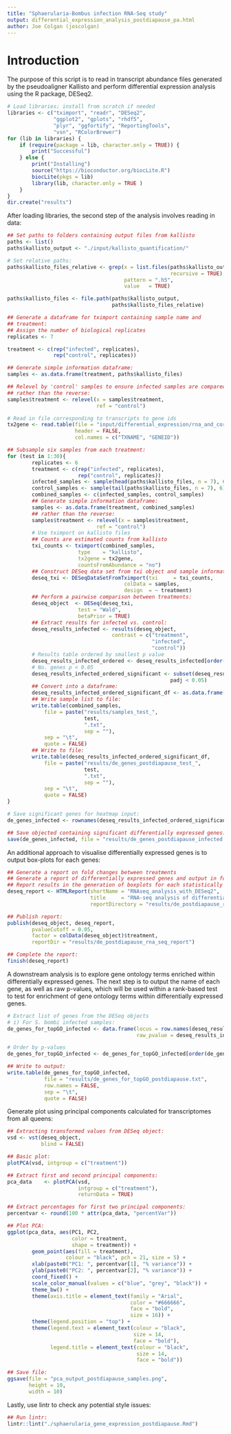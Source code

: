 ```yaml
--- 
title: "Sphaerularia-Bombus infection RNA-Seq study"
output: differential_expression_analysis_postdiapause_pa.html
author: Joe Colgan (joscolgan)
--- 
```


# Introduction
The purpose of this script is to read in transcript abundance files generated by the pseudoaligner Kallisto and 
perform differential expression analysis using the R package, DESeq2. 

```r
# Load libraries; install from scratch if needed
libraries <- c("tximport", "readr", "DESeq2",
               "ggplot2", "gplots", "rhdf5",
               "plyr", "ggfortify", "ReportingTools",
               "vsn", "RColorBrewer")
for (lib in libraries) {
    if (require(package = lib, character.only = TRUE)) {
        print("Successful")
    } else {
        print("Installing")
        source("https://bioconductor.org/biocLite.R")
        biocLite(pkgs = lib)
        library(lib, character.only = TRUE )
    }
}
dir.create("results")
```

After loading libraries, the second step of the analysis involves reading in data:

```r
## Set paths to folders containing output files from kallisto
paths <- list()
paths$kallisto_output <- "./input/kallisto_quantification/"

# Set relative paths:
paths$kallisto_files_relative <- grep(x = list.files(paths$kallisto_output,
                                                     recursive = TRUE),
                                      pattern = ".h5",
                                      value   = TRUE)

paths$kallisto_files <- file.path(paths$kallisto_output,
                                  paths$kallisto_files_relative)

## Generate a dataframe for tximport containing sample name and 
## treatment:
## Assign the number of biological replicates
replicates <- 7

treatment <- c(rep("infected", replicates),
               rep("control", replicates))

## Generate simple information dataframe:
samples <- as.data.frame(treatment, paths$kallisto_files)

## Relevel by 'control' samples to ensure infected samples are compared against control
## rather than the reverse:
samples$treatment <- relevel(x = samples$treatment,
                             ref = "control")

# Read in file corresponding to transcripts to gene ids
tx2gene <- read.table(file = "input/differential_expression/rna_and_corresponding_gene_ids.txt",
                      header = FALSE,
                      col.names = c("TXNAME", "GENEID"))

## Subsample six samples from each treatment:
for (test in 1:30){
        replicates <- 6
        treatment <- c(rep("infected", replicates),
                       rep("control", replicates))
        infected_samples <- sample(head(paths$kallisto_files, n = 7), 6)
        control_samples <- sample(tail(paths$kallisto_files, n = 7), 6)
        combined_samples <- c(infected_samples, control_samples)
        ## Generate simple information dataframe:
        samples <- as.data.frame(treatment, combined_samples)
        ## rather than the reverse:
        samples$treatment <- relevel(x = samples$treatment,
                             ref = "control")
        # Use tximport on kallisto files 
        ## Counts are estimated counts from kallisto
        txi_counts <- tximport(combined_samples,
                       type    = "kallisto",
                       tx2gene = tx2gene,
                       countsFromAbundance = "no")
        ## Construct DESeq data set from txi object and sample information:
        deseq_txi <- DESeqDataSetFromTximport(txi     = txi_counts,
                                      colData = samples,
                                      design  = ~ treatment)
        ## Perform a pairwise comparison between treatments:
        deseq_object  <- DESeq(deseq_txi,
                       test = "Wald",
                       betaPrior = TRUE)
        ## Extract results for infected vs. control:
        deseq_results_infected <- results(deseq_object,
                                  contrast = c("treatment",
                                               "infected",
                                               "control"))
        # Results table ordered by smallest p value
        deseq_results_infected_ordered <- deseq_results_infected[order(deseq_results_infected$pvalue), ]
        # No. genes p < 0.05
        deseq_results_infected_ordered_significant <- subset(deseq_results_infected_ordered,
                                                     padj < 0.05)
        ## Convert into a dataframe:
        deseq_results_infected_ordered_significant_df <- as.data.frame(deseq_results_infected_ordered_significant)
        ## Write sample list to file:
        write.table(combined_samples,
            file = paste("results/samples_test_",
                         test,
                         ".txt",
                         sep = ""),
            sep = "\t",
            quote = FALSE)
        ## Write to file:
        write.table(deseq_results_infected_ordered_significant_df,
            file = paste("results/de_genes_postdiapause_test_",
                         test,
                         ".txt",
                         sep = ""),
            sep = "\t",
            quote = FALSE)
}

# Save significant genes for heatmap input:
de_genes_infected <- rownames(deseq_results_infected_ordered_significant_df)

## Save objected containing significant differentially expressed genes:
save(de_genes_infected, file = "results/de_genes_postdiapause_infected.RData")
```

An additional approach to visualise differentially expressed genes is to output box-plots for each genes:

```r
## Generate a report on fold changes between treatments
## Generate a report of differentially expressed genes and output in folder 'reports'.
## Report results in the generation of boxplots for each statistically significant gene:
deseq_report <- HTMLReport(shortName = "RNAseq_analysis_with_DESeq2",
                           title     = "RNA-seq analysis of differential expressed transcripts within postdiapause bumblebee queens exposed to Sphaerularia bombi",
                           reportDirectory = "results/de_postdiapause_rna_seq_report")

## Publish report:
publish(deseq_object, deseq_report,
        pvalueCutoff = 0.05,
        factor = colData(deseq_object)$treatment,
        reportDir = "results/de_postdiapause_rna_seq_report")

## Complete the report:        
finish(deseq_report)
```

A downstream analysis is to explore gene ontology terms enriched within differentially expressed genes. 
The next step is to output the name of each gene, as well as raw p-values, which will be used within a rank-based test to test for enrichment of gene ontology terms within differentially expressed genes. 

```r
# Extract list of genes from the DESeq objects
# i) For S. bombi infected samples:
de_genes_for_topGO_infected <- data.frame(locus = row.names(deseq_results_infected),
                                          raw_pvalue = deseq_results_infected$pvalue)

# Order by p-values 
de_genes_for_topGO_infected <- de_genes_for_topGO_infected[order(de_genes_for_topGO_infected$raw_pvalue), ]

## Write to output:
write.table(de_genes_for_topGO_infected,
            file = "results/de_genes_for_topGO_postdiapause.txt",
            row.names = FALSE,
            sep = "\t",
            quote = FALSE)
```

Generate plot using principal components calculated for transcriptomes from all queens:

```r
## Extracting transformed values from DESeq object:
vsd <- vst(deseq_object,
           blind = FALSE)

## Basic plot:
plotPCA(vsd, intgroup = c("treatment"))

## Extract first and second principal components:
pca_data    <- plotPCA(vsd,
                       intgroup = c("treatment"),
                       returnData = TRUE)

## Extract percentages for first two principal components:
percentvar <- round(100 * attr(pca_data, "percentVar"))

## Plot PCA:
ggplot(pca_data, aes(PC1, PC2,
                     color = treatment,
                     shape = treatment)) +
        geom_point(aes(fill = treatment),
                   colour = "black", pch = 21, size = 5) +
        xlab(paste0("PC1: ", percentvar[1], "% variance")) +
        ylab(paste0("PC2: ", percentvar[2], "% variance")) +
        coord_fixed() +
        scale_color_manual(values = c("blue", "grey", "black")) +
        theme_bw() +
        theme(axis.title = element_text(family = "Arial",
                                        color = "#666666",
                                        face = "bold",
                                        size = 16)) +
        theme(legend.position = "top") +
        theme(legend.text = element_text(colour = "black",
                                         size = 14,
                                         face = "bold"),
              legend.title = element_text(colour = "black",
                                          size = 14,
                                          face = "bold"))

## Save file:
ggsave(file = "pca_output_postdiapause_samples.png",
       height = 10,
       width = 10)
```

Lastly, use lintr to check any potential style issues: 

```r
## Run lintr:
lintr::lint("./sphaerularia_gene_expression_postdiapause.Rmd")
```
